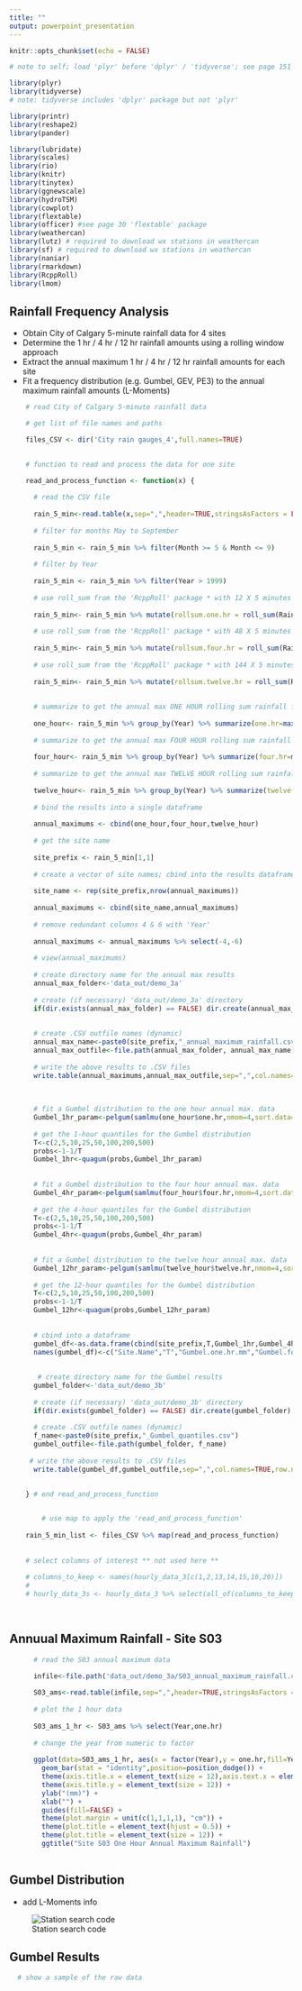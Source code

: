 ```yaml
---
title: ""
output: powerpoint_presentation
---
```


```r
knitr::opts_chunk$set(echo = FALSE)

# note to self; load 'plyr' before 'dplyr' / 'tidyverse'; see page 151 ' R for Everyone'

library(plyr)
library(tidyverse)
# note: tidyverse includes 'dplyr' package but not 'plyr'

library(printr)
library(reshape2)
library(pander)

library(lubridate)
library(scales)
library(rio)
library(knitr)
library(tinytex)
library(ggnewscale)
library(hydroTSM)
library(cowplot)
library(flextable)
library(officer) #see page 30 'flextable' package
library(weathercan)
library(lutz) # required to download wx stations in weathercan
library(sf) # required to download wx stations in weathercan
library(naniar)
library(rmarkdown)
library(RcppRoll)
library(lmom)


```


##  Rainfall Frequency Analysis

- Obtain City of Calgary 5-minute rainfall data for 4 sites
- Determine the 1 hr / 4 hr / 12 hr rainfall amounts using a rolling window approach
- Extract the annual maximum 1 hr / 4 hr / 12 hr rainfall amounts for each site
- Fit a frequency distribution (e.g. Gumbel, GEV, PE3) to the annual maximum rainfall amounts (L-Moments)


```r

    # read City of Calgary 5-minute rainfall data

    # get list of file names and paths

    files_CSV <- dir('City rain gauges_4',full.names=TRUE)
    

    # function to read and process the data for one site

    read_and_process_function <- function(x) {
      
      # read the CSV file
      
      rain_5_min<-read.table(x,sep=",",header=TRUE,stringsAsFactors = FALSE)
      
      # filter for months May to September
      
      rain_5_min <- rain_5_min %>% filter(Month >= 5 & Month <= 9)
          
      # filter by Year
      
      rain_5_min <- rain_5_min %>% filter(Year > 1999)
    
      # use roll_sum from the 'RcppRoll' package * with 12 X 5 minutes = 1 hour
      
      rain_5_min<- rain_5_min %>% mutate(rollsum.one.hr = roll_sum(Rainfall,12,align="left",fill=NA))
      
      # use roll_sum from the 'RcppRoll' package * with 48 X 5 minutes = 4 hours
      
      rain_5_min<- rain_5_min %>% mutate(rollsum.four.hr = roll_sum(Rainfall,48,align="left",fill=NA))
        
      # use roll_sum from the 'RcppRoll' package * with 144 X 5 minutes = 12 hours
      
      rain_5_min<- rain_5_min %>% mutate(rollsum.twelve.hr = roll_sum(Rainfall,144,align="left",fill=NA))
        
      
      # summarize to get the annual max ONE HOUR rolling sum rainfall for each site
      
      one_hour<- rain_5_min %>% group_by(Year) %>% summarize(one.hr=max(rollsum.one.hr,na.rm=TRUE))
      
      # summarize to get the annual max FOUR HOUR rolling sum rainfall for each site
      
      four_hour<- rain_5_min %>% group_by(Year) %>% summarize(four.hr=max(rollsum.four.hr,na.rm=TRUE))
      
      # summarize to get the annual max TWELVE HOUR rolling sum rainfall for each site
      
      twelve_hour<- rain_5_min %>% group_by(Year) %>% summarize(twelve.hr=max(rollsum.twelve.hr,na.rm=TRUE))
      
      # bind the results into a single dataframe
      
      annual_maximums <- cbind(one_hour,four_hour,twelve_hour)
      
      # get the site name
      
      site_prefix <- rain_5_min[1,1]
      
      # create a vector of site names; cbind into the results dataframe
      
      site_name <- rep(site_prefix,nrow(annual_maximums))
      
      annual_maximums <- cbind(site_name,annual_maximums)
      
      # remove redundant columns 4 & 6 with 'Year'
      
      annual_maximums <- annual_maximums %>% select(-4,-6)
      
      # view(annual_maximums)
      
      # create directory name for the annual max results
      annual_max_folder<-'data_out/demo_3a'
     
      # create (if necessary) 'data_out/demo_3a' directory
      if(dir.exists(annual_max_folder) == FALSE) dir.create(annual_max_folder)
          
      
      # create .CSV outfile names (dynamic)
      annual_max_name<-paste0(site_prefix,"_annual_maximum_rainfall.csv")
      annual_max_outfile<-file.path(annual_max_folder, annual_max_name)
       
      # write the above results to .CSV files
      write.table(annual_maximums,annual_max_outfile,sep=",",col.names=TRUE,row.names=FALSE)
      
    
      
      # fit a Gumbel distribution to the one hour annual max. data
      Gumbel_1hr_param<-pelgum(samlmu(one_hour$one.hr,nmom=4,sort.data=TRUE,ratios=FALSE))
     
      # get the 1-hour quantiles for the Gumbel distribution
      T<-c(2,5,10,25,50,100,200,500)
      probs<-1-1/T
      Gumbel_1hr<-quagum(probs,Gumbel_1hr_param)
      
     
      # fit a Gumbel distribution to the four hour annual max. data
      Gumbel_4hr_param<-pelgum(samlmu(four_hour$four.hr,nmom=4,sort.data=TRUE,ratios=FALSE))
     
      # get the 4-hour quantiles for the Gumbel distribution
      T<-c(2,5,10,25,50,100,200,500)
      probs<-1-1/T
      Gumbel_4hr<-quagum(probs,Gumbel_4hr_param)
      
      
      # fit a Gumbel distribution to the twelve hour annual max. data
      Gumbel_12hr_param<-pelgum(samlmu(twelve_hour$twelve.hr,nmom=4,sort.data=TRUE,ratios=FALSE))
     
      # get the 12-hour quantiles for the Gumbel distribution
      T<-c(2,5,10,25,50,100,200,500)
      probs<-1-1/T
      Gumbel_12hr<-quagum(probs,Gumbel_12hr_param)
      
     
      # cbind into a dataframe
      gumbel_df<-as.data.frame(cbind(site_prefix,T,Gumbel_1hr,Gumbel_4hr,Gumbel_12hr))
      names(gumbel_df)<-c("Site.Name","T","Gumbel.one.hr.mm","Gumbel.four.hr.mm","Gumbel.twelve.hr.mm")
      
      
       # create directory name for the Gumbel results
      gumbel_folder<-'data_out/demo_3b'
     
      # create (if necessary) 'data_out/demo_3b' directory
      if(dir.exists(gumbel_folder) == FALSE) dir.create(gumbel_folder)
          
      # create .CSV outfile names (dynamic)
      f_name<-paste0(site_prefix,"_Gumbel_quantiles.csv")
      gumbel_outfile<-file.path(gumbel_folder, f_name)
      
     # write the above results to .CSV files
      write.table(gumbel_df,gumbel_outfile,sep=",",col.names=TRUE,row.names=FALSE)
      
      
    } # end read_and_process_function


        # use map to apply the 'read_and_process_function'
    
    rain_5_min_list <- files_CSV %>% map(read_and_process_function)
    
    
    # select columns of interest ** not used here **
    
    # columns_to_keep <- names(hourly_data_3[c(1,2,13,14,15,16,20)])
    # 
    # hourly_data_3s <- hourly_data_3 %>% select(all_of(columns_to_keep))
    
    
```

##  Annuual Maximum Rainfall - Site S03

```r

      # read the S03 annual maximum data
  
      infile<-file.path('data_out/demo_3a/S03_annual_maximum_rainfall.csv')

      S03_ams<-read.table(infile,sep=",",header=TRUE,stringsAsFactors = FALSE)
      
      # plot the 1 hour data
      
      S03_ams_1_hr <- S03_ams %>% select(Year,one.hr)
      
      # change the year from numeric to factor
      
      ggplot(data=S03_ams_1_hr, aes(x = factor(Year),y = one.hr,fill=Year)) +
        geom_bar(stat = "identity",position=position_dodge()) +
        theme(axis.title.x = element_text(size = 12),axis.text.x = element_text(angle=45,hjust=1)) +
        theme(axis.title.y = element_text(size = 12)) +
        ylab("(mm)") +
        xlab("") +
        guides(fill=FALSE) +
        theme(plot.margin = unit(c(1,1,1,1), "cm")) +
        theme(plot.title = element_text(hjust = 0.5)) +
        theme(plot.title = element_text(size = 12)) +
        ggtitle("Site S03 One Hour Annual Maximum Rainfall")
      
```


##  Gumbel Distribution
- add L-Moments info

![Station search code](images/weathercan station search_2.png)



##  Gumbel Results


```r

  # show a sample of the raw data




```





